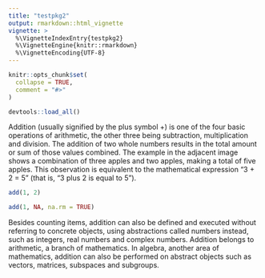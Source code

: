 ```yaml
---
title: "testpkg2"
output: rmarkdown::html_vignette
vignette: >
  %\VignetteIndexEntry{testpkg2}
  %\VignetteEngine{knitr::rmarkdown}
  %\VignetteEncoding{UTF-8}
---
```


```r
knitr::opts_chunk$set(
  collapse = TRUE,
  comment = "#>"
)
```

```r
devtools::load_all()
```

Addition (usually signified by the plus symbol +) is one of the four basic operations of arithmetic, the other three being subtraction, multiplication and division. The addition of two whole numbers results in the total amount or sum of those values combined. The example in the adjacent image shows a combination of three apples and two apples, making a total of five apples. This observation is equivalent to the mathematical expression "3 + 2 = 5" (that is, "3 plus 2 is equal to 5").

```r
add(1, 2)
```

```r
add(1, NA, na.rm = TRUE)
```



Besides counting items, addition can also be defined and executed without referring to concrete objects, using abstractions called numbers instead, such as integers, real numbers and complex numbers. Addition belongs to arithmetic, a branch of mathematics. In algebra, another area of mathematics, addition can also be performed on abstract objects such as vectors, matrices, subspaces and subgroups.
